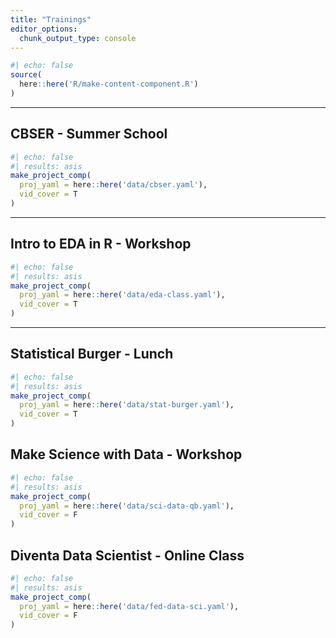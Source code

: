 ```yaml
---
title: "Trainings"
editor_options: 
  chunk_output_type: console
---
```


```r
#| echo: false
source(
  here::here('R/make-content-component.R') 
)
```

<hr>

## CBSER - Summer School

```r
#| echo: false  
#| results: asis 
make_project_comp(
  proj_yaml = here::here('data/cbser.yaml'),
  vid_cover = T
)
```

<hr>

## Intro to EDA in R - Workshop

```r
#| echo: false  
#| results: asis 
make_project_comp(
  proj_yaml = here::here('data/eda-class.yaml'),
  vid_cover = T
)
```

<hr>

## Statistical Burger - Lunch

```r
#| echo: false  
#| results: asis 
make_project_comp(
  proj_yaml = here::here('data/stat-burger.yaml'),
  vid_cover = T
)
```

## Make Science with Data - Workshop

```r
#| echo: false  
#| results: asis 
make_project_comp(
  proj_yaml = here::here('data/sci-data-qb.yaml'),
  vid_cover = F
)
```

## Diventa Data Scientist - Online Class

```r
#| echo: false  
#| results: asis 
make_project_comp(
  proj_yaml = here::here('data/fed-data-sci.yaml'),
  vid_cover = F
)
```
